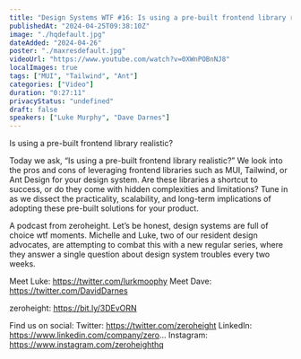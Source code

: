 ```yaml
---
title: "Design Systems WTF #16: Is using a pre-built frontend library realistic?"
publishedAt: "2024-04-25T09:38:10Z"
image: "./hqdefault.jpg"
dateAdded: "2024-04-26"
poster: "./maxresdefault.jpg"
videoUrl: "https://www.youtube.com/watch?v=0XWnPOBnNJ8"
localImages: true
tags: ["MUI", "Tailwind", "Ant"]
categories: ["Video"]
duration: "0:27:11"
privacyStatus: "undefined"
draft: false
speakers: ["Luke Murphy", "Dave Darnes"]
---
```

Is using a pre-built frontend library realistic?

Today we ask, “Is using a pre-built frontend library realistic?” We look into the pros and cons of leveraging frontend libraries such as MUI, Tailwind, or Ant Design for your design system. Are these libraries a shortcut to success, or do they come with hidden complexities and limitations? Tune in as we dissect the practicality, scalability, and long-term implications of adopting these pre-built solutions for your product.

A podcast from zeroheight. Let’s be honest, design systems are full of choice wtf moments. Michelle and Luke, two of our resident design advocates, are attempting to combat this with a new regular series, where they answer a single question about design system troubles every two weeks.

Meet Luke: https://twitter.com/lurkmoophy
Meet Dave: https://twitter.com/DavidDarnes

zeroheight: https://bit.ly/3DEvORN

Find us on social:
Twitter: https://twitter.com/zeroheight
LinkedIn: https://www.linkedin.com/company/zero...
Instagram: https://www.instagram.com/zeroheighthq

